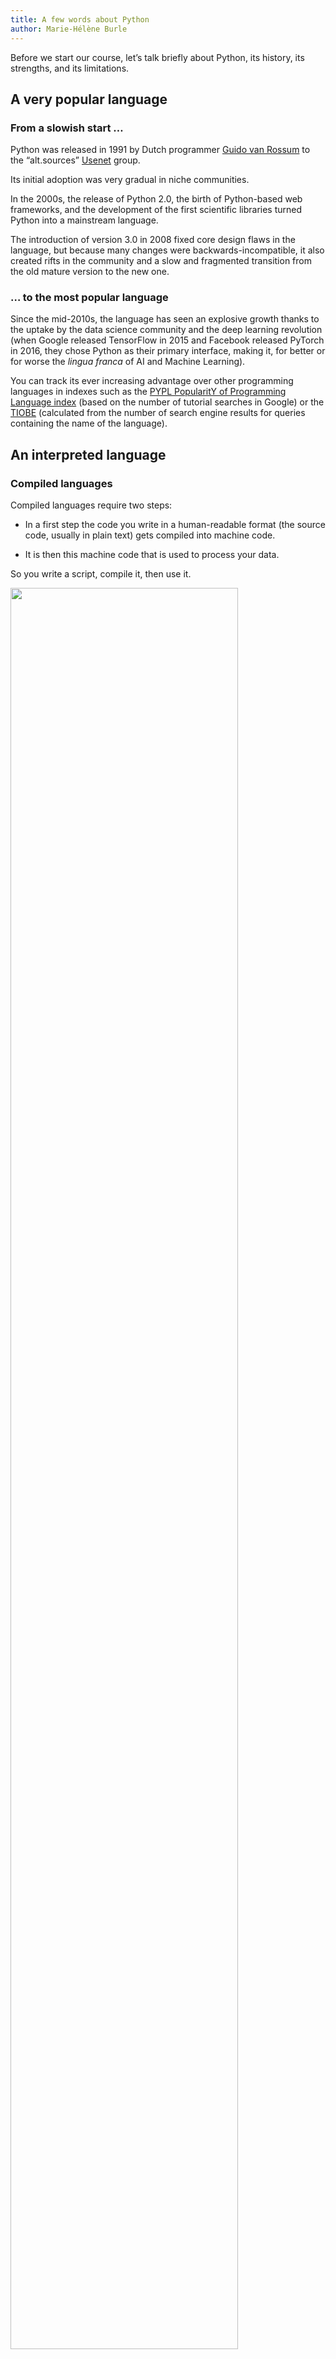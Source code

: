 ```yaml
---
title: A few words about Python
author: Marie-Hélène Burle
---
```


:::{.def}

Before we start our course, let's talk briefly about Python, its history, its strengths, and its limitations.

:::

## A very popular language

### From a slowish start ...

Python was released in 1991 by Dutch programmer [Guido van Rossum](https://en.wikipedia.org/wiki/Guido_van_Rossum) to the "alt.sources" [Usenet](https://en.wikipedia.org/wiki/Usenet) group.

Its initial adoption was very gradual in niche communities.

In the 2000s, the release of Python 2.0, the birth of Python-based web frameworks, and the development of the first scientific libraries turned Python into a mainstream language.

The introduction of version 3.0 in 2008 fixed core design flaws in the language, but because many changes were backwards-incompatible, it also created rifts in the community and a slow and fragmented transition from the old mature version to the new one.

### ... to the most popular language

Since the mid-2010s, the language has seen an explosive growth thanks to the uptake by the data science community and the deep learning revolution (when Google released TensorFlow in 2015 and Facebook released PyTorch in 2016, they chose Python as their primary interface, making it, for better or for worse the *lingua franca* of AI and Machine Learning).

You can track its ever increasing advantage over other programming languages in indexes such as the [PYPL PopularitY of Programming Language index](https://pypl.github.io/PYPL.html) (based on the number of tutorial searches in Google) or the [TIOBE](https://www.tiobe.com/tiobe-index/) (calculated from the number of search engine results for queries containing the name of the language).

## An interpreted language

### Compiled languages

Compiled languages require two steps:

- In a first step the code you write in a human-readable format (the source code, usually in plain text) gets compiled into machine code.

- It is then this machine code that is used to process your data.

So you write a script, compile it, then use it.

![](img/compiled_language.png){fig-alt="noshadow" width="85%"}

Because machine code is a lot easier to process by computers, compiled languages are fast. The two step process however makes prototyping new code less practical, these languages are hard to learn, and debugging compilation errors can be challenging.

:::{.example}

Examples of compiled languages include C, C++, Fortran, Go, and Haskell.

:::

### Interpreted languages

Interpreted languages on the other hand are executed directly. This has many advantages such as dynamic typing and direct feed-back. They are easy to learn and prototyping and debugging are a lot simpler. This however comes at the cost of efficiency.

![](img/interpreted_language.png){fig-alt="noshadow" width="85%"}

:::{.note}

The source code can facultatively be bytecompiled into non human-readable, more compact, lower level bytecode which is read by the interpreter a bit more efficiently.

:::

:::{.example}

Examples of interpreted languages include R, Perl, JavaScript, and for our purpose here, Python.

:::

## Python's pros and cons

To sum up, here are the main strong points and drawbacks of Python:

::::{layout="[10, 1, 8]"}

:::{.col1}

| Strengths |
|---|
| Very popular |
| Large number of libraries |
| Friendly syntax |
| Interpreted (easy prototyping) |
| Dominant language in deep learning frameworks |
| Numerous resources |
: {.borderless}

:::

:::{.col2}
:::

:::{.col3}

| Weaknesses |
|---|
| Slow |
| Memory intensive |
| Threading limitations |
| OOP added after the fact and clunky |
| Runtime errors (dynamic typing) |
| <br> |
: {.borderless}

:::

::::
